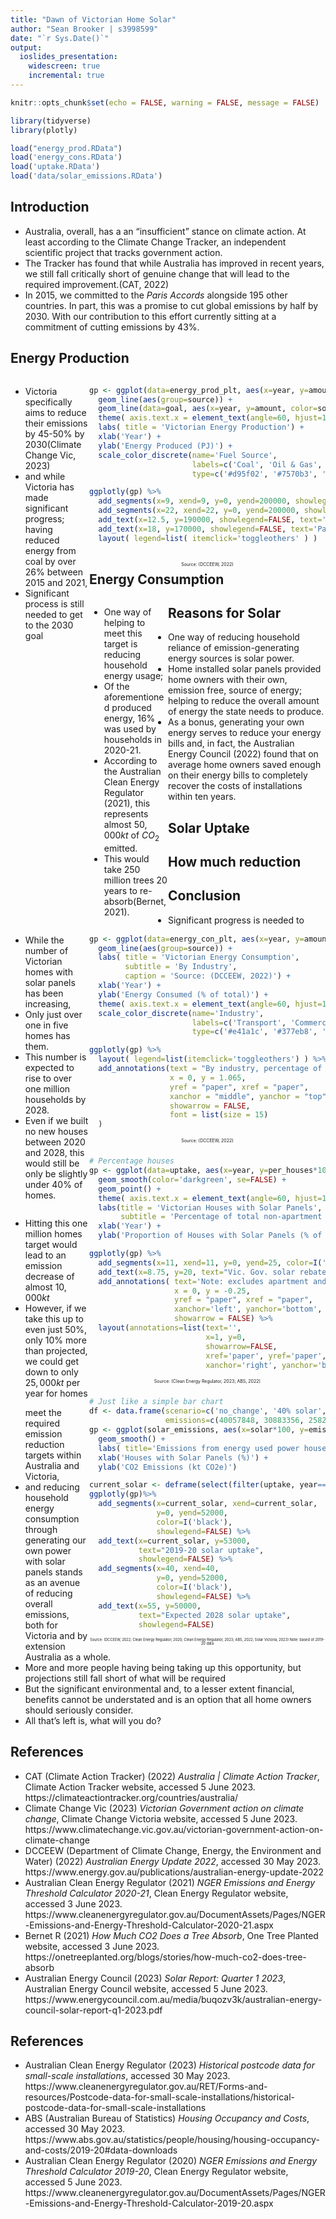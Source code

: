 ```yaml
---
title: "Dawn of Victorian Home Solar"
author: "Sean Brooker | s3998599"
date: "`r Sys.Date()`"
output: 
  ioslides_presentation:
    widescreen: true
    incremental: true
---
```


```r
knitr::opts_chunk$set(echo = FALSE, warning = FALSE, message = FALSE)

library(tidyverse)
library(plotly)
```

```r
load("energy_prod.RData")
load('energy_cons.RData')
load('uptake.RData')
load('data/solar_emissions.RData')
```

<!-- REFERENCE: emiltb, 2017 -->
<style>
div.footnotes {
  position: absolute;
  bottom: 0;
  margin-bottom: 10px;
  width: 80%;
  font-size: 0.6em;
}
</style>

<script src="https://ajax.googleapis.com/ajax/libs/jquery/3.1.1/jquery.min.js"></script>
<script>
$(document).ready(function() {
  $('slide:not(.backdrop):not(.title-slide)').append('<div class=\"footnotes\">');

  $('footnote').each(function(index) {
    var text  = $(this).html();
    var fnNum = (index+1).toString();
    $(this).html(fnNum.sup());

    var footnote   = fnNum + '. ' + text + '<br/>';
    var oldContent = $(this).parents('slide').children('div.footnotes').html();
    var newContent = oldContent + footnote;
    $(this).parents('slide').children('div.footnotes').html(newContent);
  });
});
</script>
<!-- END REFERENCE
emiltb (2017) *How to insert footnotes in ioslides presentations using RMarkdown*, Stack Overflow website. https://stackoverflow.com/a/45569765
-->

## Introduction
- Australia, overall, has a an "insufficient" stance on climate action. At least according to the Climate Change Tracker, an independent scientific project that tracks government action. 
- The Tracker has found that while Australia has improved in recent years, we still fall critically short of genuine change that will lead to the required improvement.<footnote>(CAT, 2022)</footnote>
- In 2015, we committed to the *Paris Accords* alongside 195 other countries. In part, this was a promise to cut global emissions by half by 2030. With our contribution to this effort currently sitting at a commitment of cutting emissions by 43%.

## Energy Production {.smaller}
<div style='float: left; width: 25%;'>
- Victoria specifically aims to reduce their emissions by 45-50% by 2030<footnote>(Climate Change Vic, 2023)</footnote>
- and while Victoria has made significant progress; having reduced energy from coal by over 26\% between 2015 and 2021,
- Significant process is still needed to get to the 2030 goal
</div>
<div style='float: right; width: 75%;'>
```r
gp <- ggplot(data=energy_prod_plt, aes(x=year, y=amount, color=source)) + 
  geom_line(aes(group=source)) +
  geom_line(data=goal, aes(x=year, y=amount, color=source, group=source), linetype='dashed') + 
  theme( axis.text.x = element_text(angle=60, hjust=1)) + 
  labs( title = 'Victorian Energy Production') + 
  xlab('Year') +
  ylab('Energy Produced (PJ)') +
  scale_color_discrete(name='Fuel Source', 
                       labels=c('Coal', 'Oil & Gas', 'Renewables'),
                       type=c('#d95f02', '#7570b3', '#1b9e77'))

ggplotly(gp) %>%
  add_segments(x=9, xend=9, y=0, yend=200000, showlegend=FALSE, color=I("black")) %>%
  add_segments(x=22, xend=22, y=0, yend=200000, showlegend=FALSE, color=I('black')) %>%
  add_text(x=12.5, y=190000, showlegend=FALSE, text='Paris Agreement Signed') %>%
  add_text(x=18, y=170000, showlegend=FALSE, text='Paris Agreement Deadline') %>%
  layout( legend=list( itemclick='toggleothers' ) )
  
```
<p style='text-align: center; font-size: 0.5em;'>Source: (DCCEEW, 2022)</p>
</div>

## Energy Consumption { .smaller }
<div style='float: left; width: 25%;'>
- One way of helping to meet this target is reducing household energy usage;
- Of the aforementioned produced energy, 16\% was used by households in 2020-21. 
- According to the Australian Clean Energy Regulator (2021), this represents almost $50,000 kt$ of $CO_2$ emitted. 
- This would take 250 million trees 20 years to re-absorb<footnote>(Bernet, 2021)</footnote>. 
</div>
<div style='float: right; width: 75%;'>
```r
gp <- ggplot(data=energy_con_plt, aes(x=year, y=amount*100, color=source)) + 
  geom_line(aes(group=source)) +
  labs( title = 'Victorian Energy Consumption',
        subtitle = 'By Industry',
        caption = 'Source: (DCCEEW, 2022)') + 
  xlab('Year') +
  ylab('Energy Consumed (% of total)') +
  theme( axis.text.x = element_text(angle=60, hjust=1)) + 
  scale_color_discrete(name='Industry', 
                       labels=c('Transport', 'Commercial', 'Residential', 'Services', 'Industry'),
                       type=c('#e41a1c', '#377eb8', '#4daf4a', '#984ea3', '#ff7f00'))

ggplotly(gp) %>% 
  layout( legend=list(itemclick='toggleothers') ) %>%
  add_annotations(text = "By industry, percentage of total energy consumed",
                  x = 0, y = 1.065,
                  yref = "paper", xref = "paper",
                  xanchor = "middle", yanchor = "top",
                  showarrow = FALSE,
                  font = list(size = 15)
  )
```
<p style='text-align: center; font-size: 0.5em;'>Source: (DCCEEW, 2022)</p>
</div>

## Reasons for Solar
- One way of reducing household reliance of emission-generating energy sources is solar power. 
- Home installed solar panels provided home owners with their own, emission free, source of energy; helping to reduce the overall amount of energy the state needs to produce. 
- As a bonus, generating your own energy serves to reduce your energy bills and, in fact, the Australian Energy Council (2022) found that on average home owners saved enough on their energy bills to completely recover the costs of installations within ten years. 

## Solar Uptake { .smaller }
<div style='float: left; width: 25%;'>
- While the number of Victorian homes with solar panels has been increasing,
- Only just over one in five homes has them. 
- This number is expected to rise to over one million households by 2028. 
- Even if we built no new houses between 2020 and 2028, this would still be only be slightly under 40% of homes. 
</div>
<div style='float: right; width: 75%;'>
```r
# Percentage houses
gp <- ggplot(data=uptake, aes(x=year, y=per_houses*100, group=1)) + 
  geom_smooth(color='darkgreen', se=FALSE) + 
  geom_point() + 
  theme( axis.text.x = element_text(angle=60, hjust=1) ) + 
  labs(title = 'Victorian Houses with Solar Panels',
       subtitle = 'Percentage of total non-apartment dwellings') + 
  xlab('Year') +
  ylab('Proportion of Houses with Solar Panels (% of total)')

ggplotly(gp) %>%
  add_segments(x=11, xend=11, y=0, yend=25, color=I('black')) %>%
  add_text(x=8.75, y=20, text="Vic. Gov. solar rebate launched") %>%
  add_annotations( text='Note: excludes apartment and flat buildings',
                   x = 0, y = -0.25,
                   yref = "paper", xref = "paper",
                   xanchor='left', yanchor='bottom',
                   showarrow = FALSE) %>%
  layout(annotations=list(text='',
                          x=1, y=0,
                          showarrow=FALSE,
                          xref='paper', yref='paper',
                          xanchor='right', yanchor='bottom'))
```
<p style='text-align: center; font-size: 0.5em;'>Source: (Clean Energy Regulator, 2023; ABS, 2022)</p>
</div>

## How much reduction { .smaller }
<div style='float: left; width: 25%;'>
- Hitting this one million homes target would lead to an emission decrease of almost $10,000kt$
- However, if we take this up to even just 50%, only 10% more than projected, we could get down to only $25,000kt$ per year for homes
</div>
<div style='float: right; width: 75%;'>
```r
# Just like a simple bar chart
df <- data.frame(scenario=c('no_change', '40% solar', '50% solar', '100% solar'),
                 emissions=c(40057848, 30883356, 25827930, 0))
gp <- ggplot(solar_emissions, aes(x=solar*100, y=emissions, group=1)) + 
  geom_smooth() + 
  labs( title='Emissions from energy used power households against percentage of houses with solar') +
  xlab('Houses with Solar Panels (%)') +
  ylab('CO2 Emissions (kt CO2e)')

current_solar <- deframe(select(filter(uptake, year=='2019-20'),per_houses))*100
ggplotly(gp)%>%
  add_segments(x=current_solar, xend=current_solar, 
               y=0, yend=52000, 
               color=I('black'), 
               showlegend=FALSE) %>%
  add_text(x=current_solar, y=53000, 
           text="2019-20 solar uptake", 
           showlegend=FALSE) %>%
  add_segments(x=40, xend=40, 
               y=0, yend=52000, 
               color=I('black'), 
               showlegend=FALSE) %>%
  add_text(x=55, y=50000, 
           text="Expected 2028 solar uptake", 
           showlegend=FALSE)
```
<p style='text-align: center; font-size: 0.4em;'>Source: (DCCEEW, 2022; Clean Energy Regulator, 2020; Clean Energy Regulator, 2023; ABS, 2022; Solar Victoria, 2023)
Note: based of 2019-20 data</p>
</div>

## Conclusion
- Significant progress is needed to meet the required emission reduction targets within Australia and Victoria,
- and reducing household energy consumption through generating our own power with solar panels stands as an avenue of reducing overall emissions, both for Victoria and by extension Australia as a whole. 
- More and more people having being taking up this opportunity, but projections still fall short of what will be required
- But the significant environmental and, to a lesser extent financial, benefits cannot be understated and is an option that all home owners should seriously consider. 
- All that's left is, what will you do? 

## References { .smaller }
- CAT (Climate Action Tracker) (2022) *Australia | Climate Action Tracker*, Climate Action Tracker website, accessed 5 June 2023. https://climateactiontracker.org/countries/australia/
- Climate Change Vic (2023) *Victorian Government action on climate change*, Climate Change Victoria website, accessed 5 June 2023. https://www.climatechange.vic.gov.au/victorian-government-action-on-climate-change
- DCCEEW (Department of Climate Change, Energy, the Environment and Water) (2022) *Australian Energy Update 2022*, accessed 30 May 2023. https://www.energy.gov.au/publications/australian-energy-update-2022
- Australian Clean Energy Regulator (2021) *NGER Emissions and Energy Threshold Calculator 2020-21*, Clean Energy Regulator website, accessed 3 June 2023. https://www.cleanenergyregulator.gov.au/DocumentAssets/Pages/NGER-Emissions-and-Energy-Threshold-Calculator-2020-21.aspx
- Bernet R (2021) *How Much CO2 Does a Tree Absorb*, One Tree Planted website, accessed 3 June 2023. https://onetreeplanted.org/blogs/stories/how-much-co2-does-tree-absorb
- Australian Energy Council (2023) *Solar Report: Quarter 1 2023*, Australian Energy Council website, accessed 5 June 2023. https://www.energycouncil.com.au/media/buqozv3k/australian-energy-council-solar-report-q1-2023.pdf

## References { .smaller }
- Australian Clean Energy Regulator (2023) *Historical postcode data for small-scale installations*, accessed 30 May 2023. https://www.cleanenergyregulator.gov.au/RET/Forms-and-resources/Postcode-data-for-small-scale-installations/historical-postcode-data-for-small-scale-installations
- ABS (Australian Bureau of Statistics) *Housing Occupancy and Costs*, accessed 30 May 2023. https://www.abs.gov.au/statistics/people/housing/housing-occupancy-and-costs/2019-20#data-downloads
- Australian Clean Energy Regulator (2020) *NGER Emissions and Energy Threshold Calculator 2019-20*, Clean Energy Regulator website, accessed 5 June 2023. https://www.cleanenergyregulator.gov.au/DocumentAssets/Pages/NGER-Emissions-and-Energy-Threshold-Calculator-2019-20.aspx